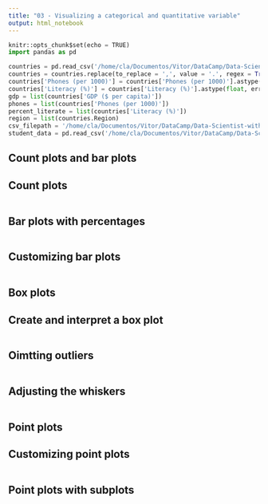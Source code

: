 ```yaml
---
title: "03 - Visualizing a categorical and quantitative variable"
output: html_notebook
---
```


```python
knitr::opts_chunk$set(echo = TRUE)
import pandas as pd

countries = pd.read_csv('/home/cla/Documentos/Vitor/DataCamp/Data-Scientist-with-Python/Datasets/countries-of-the-world.csv')
countries = countries.replace(to_replace = ',', value = '.', regex = True)
countries['Phones (per 1000)'] = countries['Phones (per 1000)'].astype(float, errors = 'raise')
countries['Literacy (%)'] = countries['Literacy (%)'].astype(float, errors = 'raise')
gdp = list(countries['GDP ($ per capita)'])
phones = list(countries['Phones (per 1000)'])
percent_literate = list(countries['Literacy (%)'])
region = list(countries.Region)
csv_filepath = '/home/cla/Documentos/Vitor/DataCamp/Data-Scientist-with-Python/Datasets/young-people-survey-responses.csv'
student_data = pd.read_csv('/home/cla/Documentos/Vitor/DataCamp/Data-Scientist-with-Python/Datasets/student-alcohol-consumption.csv')
```

## **Count plots and bar plots**

## **Count plots**


```python

```

## **Bar plots with percentages**


```python

```

## **Customizing bar plots**


```python

```

## **Box plots**

## **Create and interpret a box plot**

```python

```

## **Oimtting outliers**


```python

```

## **Adjusting the whiskers**


```python

```

## **Point plots**

## **Customizing point plots**

```python

```

## **Point plots with subplots**



```python

```

